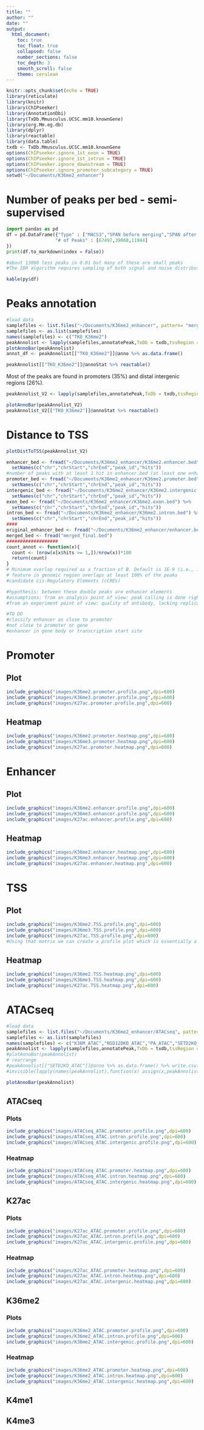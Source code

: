 ```yaml
---
title: ""
author: ""
date: ""
output:
  html_document:
    toc: true
    toc_float: true
    collapsed: false
    number_sections: false
    toc_depth: 3
    smooth_scroll: false
    theme: cerulean
---
```


```r
knitr::opts_chunk$set(echo = TRUE)
library(reticulate)
library(knitr)
library(ChIPseeker)
library(AnnotationDbi)
library(TxDb.Mmusculus.UCSC.mm10.knownGene)
library(org.Mm.eg.db)
library(dplyr)
library(reactable)
library(data.table)
txdb <- TxDb.Mmusculus.UCSC.mm10.knownGene
options(ChIPseeker.ignore_1st_exon = TRUE)
options(ChIPseeker.ignore_1st_intron = TRUE)
options(ChIPseeker.ignore_downstream = TRUE)
options(ChIPseeker.ignore_promoter_subcategory = TRUE)
setwd("~/Documents/K36me2_enhancer")
```

# Number of peaks per bed - semi-supervised 
```python
import pandas as pd
df = pd.DataFrame({"Type" : ["MACS3","SPAN before merging","SPAN after merging"],
                  "# of Peaks" : [67497,39068,11944]
})
print(df.to_markdown(index = False))

#about 13000 less peaks in 0.01 but many of these are small peaks
#The IDR algorithm requires sampling of both signal and noise distributions to separate the peaks into two groups, so having a more liberal threshold allows us to bring in some noise.
```

```r
kable(py$df)
```

# Peaks annotation

```r
#load data
samplefiles <- list.files("~/Documents/K36me2_enhancer", pattern= "merged_final.bed", full.names=T)
samplefiles <- as.list(samplefiles)
names(samplefiles) <- c("TKO_K36me2")
peakAnnolist <- lapply(samplefiles,annotatePeak,TxDb = txdb,tssRegion = c(-1000, 1000))
plotAnnoBar(peakAnnolist)
annot_df <- peakAnnolist[["TKO_K36me2"]]@anno %>% as.data.frame()
```

```r
peakAnnolist[["TKO_K36me2"]]@annoStat %>% reactable()
```

Most of the peaks are found in promoters (35%) and distal intergenic regions (26%).
```r
peakAnnolist_V2 <- lapply(samplefiles,annotatePeak,TxDb = txdb,tssRegion = c(-1000, 1000))
```

```r
plotAnnoBar(peakAnnolist_V2)
peakAnnolist_V2[["TKO_K36me2"]]@annoStat %>% reactable()
```

# Distance to TSS

```r
plotDistToTSS(peakAnnolist_V2)
```

```r
enhancer_bed <- fread("~/Documents/K36me2_enhancer/K36me2.enhancer.bed") %>%
  setNames(c("chr","chrStart","chrEnd","peak_id","hits"))
#number of peaks with at least 1 hit in enhancer.bed (at least one enhancer overlaps with peak)
promoter_bed <- fread("~/Documents/K36me2_enhancer/K36me2.promoter.bed") %>%
  setNames(c("chr","chrStart","chrEnd","peak_id","hits"))
intergenic_bed <- fread("~/Documents/K36me2_enhancer/K36me2.intergenic.bed") %>%
  setNames(c("chr","chrStart","chrEnd","peak_id","hits"))
exon_bed <- fread("~/Documents/K36me2_enhancer/K36me2.exon.bed") %>%
  setNames(c("chr","chrStart","chrEnd","peak_id","hits"))
intron_bed <- fread("~/Documents/K36me2_enhancer/K36me2.intron.bed") %>%
  setNames(c("chr","chrStart","chrEnd","peak_id","hits"))
####
original_enhancer_bed <- fread("~/Documents/K36me2_enhancer/enhancer.bed")
merged_bed <- fread("merged_final.bed")
###################
count_annot <- function(x){
  count <- (nrow(x[x$hits >= 1,])/nrow(x))*100
  return(count)
}
# Minimum overlap required as a fraction of B. Default is 1E-9 (i.e., 1bp). genomic region must be 100% within the peak to be considered a hit
# feature in genomic region overlaps at least 100% of the peaks 
#candidate cis-Regulatory Elements (cCREs) 

#hypothesis: between these double peaks are enhancer elements 
#assumptions: from an analysis point of view: peak calling is done right, based on previously described enhancer elements
#from an experiment point of view: quality of antibody, lacking replicates

#TO DO
#classify enhancer as close to promoter
#not close to promoter or gene
#enhancer in gene body or transcription start site

```

# Promoter {.tabset}

## Plot
```r
include_graphics("images/K36me2.promoter.profile.png",dpi=600)
include_graphics("images/K36me3.promoter.profile.png",dpi=600)
include_graphics("images/K27ac.promoter.profile.png",dpi=600)
```

## Heatmap
```r
include_graphics("images/K36me2.promoter.heatmap.png",dpi=600)
include_graphics("images/K36me3.promoter.heatmap.png",dpi=600)
include_graphics("images/K27ac.promoter.heatmap.png",dpi=600)
```

# Enhancer {.tabset}

## Plot
```r
include_graphics("images/K36me2.enhancer.profile.png",dpi=600)
include_graphics("images/K36me3.enhancer.profile.png",dpi=600)
include_graphics("images/K27ac.enhancer.profile.png",dpi=600)
```

## Heatmap
```r
include_graphics("images/K36me2.enhancer.heatmap.png",dpi=600)
include_graphics("images/K36me3.enhancer.heatmap.png",dpi=600)
include_graphics("images/K27ac.enhancer.heatmap.png",dpi=600)
```

# TSS {.tabset}

## Plot
```r
include_graphics("images/K36me2.TSS.profile.png",dpi=600)
include_graphics("images/K36me3.TSS.profile.png",dpi=600)
include_graphics("images/K27ac.TSS.profile.png",dpi=600)
#Using that matrix we can create a profile plot which is essentially a density plot that evaluates read density across all transcription start sites. We can see that TKO has a particularly higher amount of signal at the TSS compared to other samples.
```

## Heatmap
```r
include_graphics("images/K36me2.TSS.heatmap.png",dpi=600)
include_graphics("images/K36me3.TSS.heatmap.png",dpi=600)
include_graphics("images/K27ac.TSS.heatmap.png",dpi=600)
```

# ATACseq

```r
#load data
samplefiles <- list.files("~/Documents/K36me2_enhancer/ATACseq", pattern= "_peaks.bed", full.names=T)
samplefiles <- as.list(samplefiles)
names(samplefiles) <- c("K36M_ATAC","NSD12DKO_ATAC","PA_ATAC","SETD2KO_ATAC")
peakAnnolist <- lapply(samplefiles,annotatePeak,TxDb = txdb,tssRegion = c(-1000, 1000))
#plotAnnoBar(peakAnnolist)
# rearrange 
#peakAnnolist[["SETD2KO_ATAC"]]@anno %>% as.data.frame() %>% write.csv(file = "~/Documents/K36me2_enhancer/ATACseq/setd2ko_atac.csv")
#invisible(lapply(names(peakAnnolist),function(x) assign(x,peakAnnolist[[x]] %>% as.data.frame() %>% write.csv(paste0(x,".csv")),.GlobalEnv)))
```

```r
plotAnnoBar(peakAnnolist)
```

## ATACseq {.tabset}

### Plots
```r
include_graphics("images/ATACseq_ATAC.promoter.profile.png",dpi=600)
include_graphics("images/ATACseq_ATAC.intron.profile.png",dpi=600)
include_graphics("images/ATACseq_ATAC.intergenic.profile.png",dpi=600)
```

### Heatmap
```r
include_graphics("images/ATACseq_ATAC.promoter.heatmap.png",dpi=600)
include_graphics("images/ATACseq_ATAC.intron.heatmap.png",dpi=600)
include_graphics("images/ATACseq_ATAC.intergenic.heatmap.png",dpi=600)
```

## K27ac {.tabset}

### Plots
```r
include_graphics("images/K27ac_ATAC.promoter.profile.png",dpi=600)
include_graphics("images/K27ac_ATAC.intron.profile.png",dpi=600)
include_graphics("images/K27ac_ATAC.intergenic.profile.png",dpi=600)
```

### Heatmap
```r
include_graphics("images/K27ac_ATAC.promoter.heatmap.png",dpi=600)
include_graphics("images/K27ac_ATAC.intron.heatmap.png",dpi=600)
include_graphics("images/K27ac_ATAC.intergenic.heatmap.png",dpi=600)
```

## K36me2 {.tabset}

### Plots

```r
include_graphics("images/K36me2_ATAC.promoter.profile.png",dpi=600)
include_graphics("images/K36me2_ATAC.intron.profile.png",dpi=600)
include_graphics("images/K36me2_ATAC.intergenic.profile.png",dpi=600)
```

### Heatmap
```r
include_graphics("images/K36me2_ATAC.promoter.heatmap.png",dpi=600)
include_graphics("images/K36me2_ATAC.intron.heatmap.png",dpi=600)
include_graphics("images/K36me2_ATAC.intergenic.heatmap.png",dpi=600)
```

## K4me1

## K4me3

